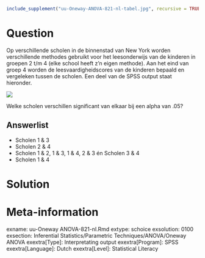 ```r
include_supplement("uu-Oneway-ANOVA-821-nl-tabel.jpg", recursive = TRUE)
```



Question
========
  
Op verschillende scholen in de binnenstad van New York worden verschillende methodes gebruikt voor het leesonderwijs van de kinderen in groepen 2 t/m 4 (elke school heeft z’n eigen methode). Aan het eind van groep 4 worden de leesvaardigheidscores van de kinderen bepaald en vergeleken tussen de scholen. Een deel van de SPSS output staat hieronder. 

![](uu-Oneway-ANOVA-821-nl-tabel.jpg)

Welke scholen verschillen significant van elkaar bij een alpha van .05?
  
Answerlist
----------
* Scholen 1 & 3
* Scholen 2 & 4 
* Scholen 1 & 2, 1 & 3, 1 & 4, 2 & 3 én Scholen 3 & 4
* Scholen 1 & 4




Solution
========
  


Meta-information
================
exname: uu-Oneway ANOVA-821-nl.Rmd
extype: schoice
exsolution: 0100
exsection: Inferential Statistics/Parametric Techniques/ANOVA/Oneway ANOVA
exextra[Type]: Interpretating output
exextra[Program]: SPSS
exextra[Language]: Dutch
exextra[Level]: Statistical Literacy
